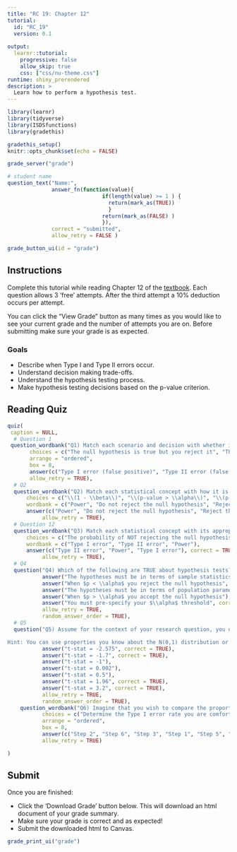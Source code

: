 ```yaml
---
title: "RC 19: Chapter 12"
tutorial:
  id: "RC_19"
  version: 0.1
  
output:
  learnr::tutorial:
    progressive: false
    allow_skip: true
    css: ["css/nu-theme.css"]
runtime: shiny_prerendered
description: >
  Learn how to perform a hypothesis test.
---
```


```r
library(learnr)
library(tidyverse)
library(ISDSfunctions)
library(gradethis)

gradethis_setup()
knitr::opts_chunk$set(echo = FALSE)
```


```r
grade_server("grade")
```

```r
# student name
question_text("Name:",
              answer_fn(function(value){
                              if(length(value) >= 1 ) {
                                return(mark_as(TRUE))
                                }
                              return(mark_as(FALSE) )
                              }),
              correct = "submitted",
              allow_retry = FALSE )
```

```r
grade_button_ui(id = "grade")
```

## Instructions

Complete this tutorial while reading Chapter 12 of the [textbook](https://nustat.github.io/intro-stat-data-sci/12-hypothesis-tests.html). Each question allows 3 'free' attempts. After the third attempt a 10% deduction occurs per attempt.

You can click the "View Grade" button as many times as you would like to see your current grade and the number of attempts you are on. Before submitting make sure your grade is as expected.



### Goals

-   Describe when Type I and Type II errors occur.
-   Understand decision making trade-offs.
-   Understand the hypothesis testing process.
-   Make hypothesis testing decisions based on the p-value criterion.

## Reading Quiz

```r
quiz(
 caption = NULL,
  # Question 1
 question_wordbank("Q1) Match each scenario and decision with whether it corresponds to a Type I or II error.",
       choices = c("The null hypothesis is true but you reject it", "The defendant is guilty but not convicted", "You decide to go to the party but it is not fun", "You decide to stay home but you miss out on a fun party", "The pregnancy test comes back positive but you are not pregnant", "The defendant is innocent but convicted", "The null hypothesis is false but you do not reject it", "The pregnancy test comes back negative but you are pregnant"),
       arrange = "ordered",
       box = 8,
       answer(c("Type I error (false positive)", "Type II error (false negative)", "Type I error (false positive)", "Type II error (false negative)", "Type I error (false positive)", "Type I error (false positive)", "Type II error (false negative)", "Type II error (false negative)"), correct = TRUE),
       allow_retry = TRUE),
  # Q2
  question_wordbank("Q2) Match each statistical concept with how it is represented in mathematical symbols.",
      choices = c("\\(1 - \\beta\\)", "\\(p-value > \\alpha\\)", "\\(p-value < \\alpha\\)", "\\(\\alpha\\)", "\\(\\beta\\)"),
      wordbank = c("Power", "Do not reject the null hypothesis", "Reject the null hypothesis", "Type I error", "Type II error"),
      answer(c("Power", "Do not reject the null hypothesis", "Reject the null hypothesis", "Type I error", "Type II error"), correct = TRUE),
           allow_retry = TRUE),
  # Question 12
  question_wordbank("Q3) Match each statistical concept with its appropriate definition.",
      choices = c("The probability of NOT rejecting the null hypothesis when it is FALSE", "The probability of rejecting the null hypothesis when it is FALSE", "The probability of rejecting the null hypothesis when it is TRUE"),
      wordbank = c("Type I error", "Type II error", "Power"),
      answer(c("Type II error", "Power", "Type I error"), correct = TRUE),
           allow_retry = TRUE),
  # Q4
  question("Q4) Which of the following are TRUE about hypothesis tests? Select all that apply.",
           answer("The hypotheses must be in terms of sample statistics"),
           answer("When $p < \\alpha$ you reject the null hypothesis", correct = TRUE),
           answer("The hypotheses must be in terms of population parameters", correct = TRUE),
           answer("When $p > \\alpha$ you accept the null hypothesis"),
           answer("You must pre-specify your $\\alpha$ threshold", correct = TRUE),
           allow_retry = TRUE,
           random_answer_order = TRUE),
  # Q5
  question("Q5) Assume for the context of your research question, you decide you are comfortable with a 10% Type I error rate. Which of the following test-statistic values, if observed and calculated from your data, would lead you to reject the null hypothesis? Assume you are conducting a two-sided hypothesis test for a proportion, so you can compare your test statistic to the N(0,1) distribution.

Hint: You can use properties you know about the N(0,1) distribution or you can use the function pnorm() to actually compute the two-sided p-values in R. ",
           answer("t-stat = -2.575", correct = TRUE),
           answer("t-stat = -1.7", correct = TRUE),
           answer("t-stat = -1"),
           answer("t-stat = 0.002"),
           answer("t-stat = 0.5"),
           answer("t-stat = 1.96", correct = TRUE),
           answer("t-stat = 3.2", correct = TRUE),
           allow_retry = TRUE,
           random_answer_order = TRUE),
    question_wordbank("Q6) Imagine that you wish to compare the proportion of NU students ( $\\pi_s$ ) vs. faculty ( $\\pi_f$ ) that support universal healthcare.  Reorder each step in the right column to be in the appropriate order for conducting a hypothesis test to test whether there is a difference in support rates.",
           choices = c("Determine the Type I error rate you are comfortable with", "Conclude that there is a difference among students vs. faculty in support of universal healthcare if \\(p<\\alpha\\)", "Determine the sampling distribution of \\( \\frac{ (\\hat{\\pi_s}- \\hat{\\pi_f}) - (\\pi_s - \\pi_f) }{ \\sqrt{ \\frac{\\hat{\\pi_0}(1-\\hat{\\pi_0})}{n_s} +\\frac{\\hat{\\pi_0}(1-\\hat{\\pi_0})}{n_f} } } \\)",  "Specify \\(H_0:\\pi_s = \\pi_f\\) vs \\(H_A: \\pi_s \\ne`1 \\pi_f \\)", "Compute your p-value", "Compute the value of \\( \\frac{ \\hat{\\pi_s}- \\hat{\\pi_f}}{ \\sqrt{ \\frac{\\hat{\\pi_0}(1-\\hat{\\pi_0})}{n_s} +\\frac{\\hat{\\pi_0}(1-\\hat{\\pi_0})}{n_f} } } \\) observed in your data"),
           arrange = "ordered",
           box = 8,
           answer(c("Step 2", "Step 6", "Step 3", "Step 1", "Step 5", "Step 4"), correct = TRUE),
           allow_retry = TRUE)

)

```

## Submit

Once you are finished:

-   Click the 'Download Grade' button below. This will download an html document of your grade summary.
-   Make sure your grade is correct and as expected!
-   Submit the downloaded html to Canvas.

```r
grade_print_ui("grade")
```


